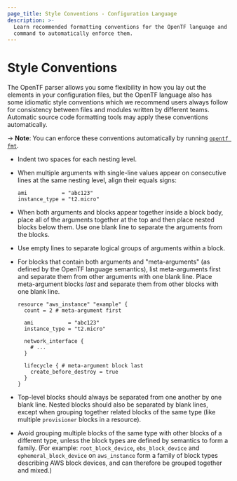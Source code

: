 ```yaml
---
page_title: Style Conventions - Configuration Language
description: >-
  Learn recommended formatting conventions for the OpenTF language and a
  command to automatically enforce them.
---
```


# Style Conventions

The OpenTF parser allows you some flexibility in how you lay out the
elements in your configuration files, but the OpenTF language also has some
idiomatic style conventions which we recommend users always follow
for consistency between files and modules written by different teams.
Automatic source code formatting tools may apply these conventions
automatically.

-> **Note**: You can enforce these conventions automatically by running [`opentf fmt`](/docs/cli/commands/fmt).

* Indent two spaces for each nesting level.

* When multiple arguments with single-line values appear on consecutive lines
  at the same nesting level, align their equals signs:

  ```hcl
  ami           = "abc123"
  instance_type = "t2.micro"
  ```

* When both arguments and blocks appear together inside a block body,
  place all of the arguments together at the top and then place nested
  blocks below them. Use one blank line to separate the arguments from
  the blocks.

* Use empty lines to separate logical groups of arguments within a block.

* For blocks that contain both arguments and "meta-arguments" (as defined by
  the OpenTF language semantics), list meta-arguments first
  and separate them from other arguments with one blank line. Place
  meta-argument blocks _last_ and separate them from other blocks with
  one blank line.

  ```hcl
  resource "aws_instance" "example" {
    count = 2 # meta-argument first

    ami           = "abc123"
    instance_type = "t2.micro"

    network_interface {
      # ...
    }

    lifecycle { # meta-argument block last
      create_before_destroy = true
    }
  }
  ```

* Top-level blocks should always be separated from one another by one
  blank line. Nested blocks should also be separated by blank lines, except
  when grouping together related blocks of the same type (like multiple
  `provisioner` blocks in a resource).

* Avoid grouping multiple blocks of the same type with other blocks of
  a different type, unless the block types are defined by semantics to
  form a family.
  (For example: `root_block_device`, `ebs_block_device` and
  `ephemeral_block_device` on `aws_instance` form a family of block types
  describing AWS block devices, and can therefore be grouped together and
  mixed.)

